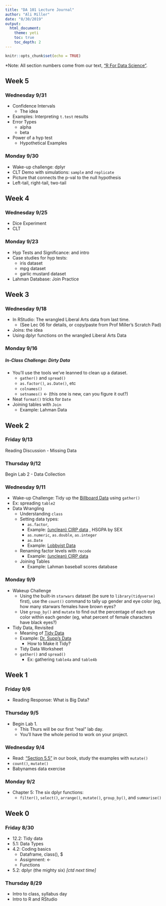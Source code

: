 ```yaml
---
title: "DA 101 Lecture Journal"
author: "Ali Miller"
date: "8/30/2019"
output: 
  html_document:
    theme: yeti
    toc: true
    toc_depth: 2
---
```


```r
knitr::opts_chunk$set(echo = TRUE)
```

*Note: All section numbers come from our text, ["R For Data Science"]("https://r4ds.had.co.nz").  

## Week 5

### Wednesday 9/31

- Confidence Intervals
  - The idea
- Examples:  Interpreting `t.test` results
- Error Types
  - alpha
  - beta
- Power of a hyp test
  - Hypothetical Examples
  

### Monday 9/30

- Wake-up challenge: dplyr
- CLT Demo with simulations: `sample` and `replicate`
- Picture that connects the p-val to the null hypothesis
- Left-tail, right-tail, two-tail

## Week 4

### Wednesday 9/25

- Dice Experiment
- CLT

### Monday 9/23

- Hyp Tests and Significance: and intro
- Case studies for hyp tests:
  - iris dataset
  - mpg dataset
  - garlic mustard dataset
- Lahman Database: Join Practice

## Week 3

### Wednesday 9/18

- In RStudio:  The wrangled Liberal Arts data from last time.
  - (See Lec 06 for details, or copy/paste from Prof Miller's Scratch Pad)
- Joins: the idea
- Using dplyr functions on the wrangled Liberal Arts Data



### Monday 9/16

##### In-Class Challenge:  Dirty Data
- You'll use the tools we've leanned to clean up a dataset.
  - `gather()` and `spread()`
  - `as.factor()`, `as.Date()`, etc
  - `colnames()`
  - `setnames()`  $\leftarrow$ (this one is new, can you figure it out?)
- Neat `format()` tricks for `Date`
- Joining tables with `Join`
  - Example:  Lahman Data

## Week 2

### Friday 9/13

Reading Discussion - Missing Data


### Thursday 9/12

Begin Lab 2 - Data Collection


### Wednesday 9/11

 
- Wake-up Challenge: Tidy up the [Billboard Data](https://millera2.github.io/Data/billboard.csv) using `gather()`
- Ex: spreading `table2`
- Data Wrangling
   - Understanding `class`
   - Setting data types:  
     - `as.factor`, 
     - Example: [(unclean) CIRP data](https://millera2.github.io/Data/CIRP2014Data.csv) , HSGPA by SEX
     - `as.numeric`, `as.double`, `as.integer`
     - `as.Date`
     - Example: [Lobbyist Data](https://millera2.github.io/Data/lobbyist-data-gifts.csv)
   - Renaming factor levels with `recode`
     - Example: [(unclean) CIRP data](https://millera2.github.io/Data/CIRP2014Data.csv)
   - Joining Tables
     - Example: Lahman baseball scores database

### Monday 9/9

- Wakeup Challenge
  - Using the built-in `starwars` dataset (be sure to `library(tidyverse)` first), use the `count()` command to tally up gender and eye color (eg, how many starwars females have brown eyes?
  - Use `group_by()` and `mutate` to find out the percentage of each eye color within each gender (eg, what percent of female characters have black eyes?)
- Tidy Data, Revisited
  - Meaning of [Tidy Data](https://r4ds.had.co.nz/tidy-data.html) 
  - Example:  [Dr. Supp's Data](https://ndownloader.figshare.com/files/2252083)
     -  How to Make it Tidy?
  - Tidy Data Worksheet
  - `gather()` and `spread()`
     - Ex: gathering `table4a` and `table4b`
 
 
## Week 1 
     
###  Friday 9/6

- Reading Response:  What is Big Data?   

### Thursday 9/5

- Begin Lab 1.  
  - This Thurs will be our first "real" lab day.  
  - You'll have the whole period to work on your project.



### Wednesday 9/4

- Read:  ["Section 5.5"](https://r4ds.had.co.nz/transform.html#add-new-variables-with-mutate) in our book, study the examples with `mutate()`
- `count()`, `mutate()`
- Babynames data exercise


### Monday 9/2

- Chapter 5:  The six dplyr functions:
  - `filter()`, `select()`, `arrange()`, `mutate()`, `group_by()`, and `summarise()`


## Week 0

    
### Friday 8/30

- 12.2:  Tidy data
- 5.1: Data Types
- 4.2: Coding basics
  - Dataframe, class(), $
  - Assigmnent:  <-
  - Functions
- 5.2:  dplyr (the mighty six) *[ctd next time]*




### Thursday 8/29

- Intro to class, syllabus day
- Intro to R and RStudio




     
  
